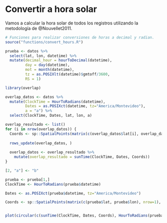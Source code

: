 # Convertir a hora solar

Vamos a calcular la hora solar de todos los registros utilizando la metodología de @Nouvellet2011.

```r
# Funciones para realizar conversiones de horas a decimal y radian.
source("functions/convert_hours.R")
```


```r
prueba <- datos %>%
  select(lat, lon, datetime) %>% 
  mutate(decimal_hour = hourToDecimal(datetime),
         day = day(datetime),
         mot = month(datetime),
         tz = as.POSIXlt(datetime)$gmtoff/3600,
         RS = 1)
```

```r
library(overlap)
```

```r
overlap_datos <- datos %>% 
  mutate(ClockTime = HourToRadians(datetime),
         Dates = as.POSIXct(datetime, tz="America/Montevideo"),
         a = "a") %>% 
  select(ClockTime, Dates, lat, lon, a)
```

```r
overlap_resultado <- list()
for (i in nrow(overlap_datos)) {
  Coords <- sp::SpatialPoints(matrix(c(overlap_datos$lat[i], overlap_datos$lon[i]), nrow=1), proj4string=sp::CRS("+proj=longlat +datum=WGS84"))
  
  rows_update(overlap_datos, )
  
  overlap_datos <- overlap_resultado %>% 
    mutate(overlap_resultado = sunTime(ClockTime, Dates, Coords))
}
```

```r
[2, "a"] <- "b"
```



```r
prueba <- prueba[1,]
ClockTime <- HourToRadians(prueba$datetime)

Dates <- as.POSIXct(prueba$datetime, tz="America/Montevideo")

Coords <- sp::SpatialPoints(matrix(c(prueba$lat, prueba$lon), nrow=1), proj4string=sp::CRS("+proj=longlat +datum=WGS84"))


plot(circular(c(sunTime(ClockTime, Dates, Coords), HourToRadians(prueba$datetime))), units = "radians")

```

